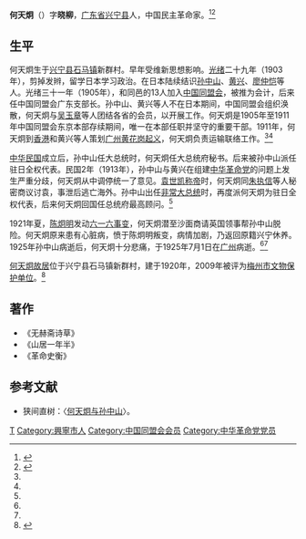 '''何天炯'''（{{bd|1877年||1925年|7月1日}}）字'''晓柳'''，[[广东省|广东省]][[兴宁县|兴宁县]]人，中国民主革命家。<ref name=zgxww>{{Cite web |url=http://www.chinanews.com/cul/2011/10-11/3380226.shtml |title=探访孙中山革命时期“财政部长”何天炯故居，中国新闻网，2011-10-11 |accessdate=2015-01-30 |archive-date=2016-03-05 |archive-url=https://web.archive.org/web/20160305042302/http://www.chinanews.com/cul/2011/10-11/3380226.shtml |dead-url=no }}</ref><ref name=xnrm>{{Cite web |url=http://www.xingning.gov.cn/content/detail/53f5c0840d1637ab487898ab.html |title=历代名人，兴宁市人民政府，2014-08-21 |access-date=2015-01-30 |archive-url=https://web.archive.org/web/20160304195549/http://xingning.gov.cn/content/detail/53f5c0840d1637ab487898ab.html |archive-date=2016-03-04 |dead-url=yes }}</ref>

==生平==
何天炯生于[[兴宁县|兴宁县]][[石马镇_(兴宁市)|石马镇]]新群村。早年受维新思想影响。[[光绪|光绪]]二十九年（1903年），剪掉发辫，留学日本学习政治。在日本陆续结识[[孙中山|孙中山]]、[[黄兴|黄兴]]、[[廖仲恺|廖仲恺]]等人。光绪三十一年（1905年），和同邑的13人加入[[中国同盟会|中国同盟会]]，被推为会计，后来任中国同盟会广东支部长。孙中山、黄兴等人不在日本期间，中国同盟会组织涣散，何天炯与[[吴玉章|吴玉章]]等人团结各省的会员，以开展工作。何天炯是1905年至1911年中国同盟会东京本部存续期间，唯一在本部任职并坚守的重要干部。1911年，何天炯到[[香港|香港]]和黄兴等人策划[[广州|广州]][[黄花岗起义|黄花岗起义]]，何天炯负责运输联络工作。<ref name=zgxww/><ref name=xnrm/>

[[中华民国|中华民国]]成立后，孙中山任大总统时，何天炯任大总统府秘书。后来被孙中山派任驻日全权代表。民国2年（1913年），孙中山与黄兴在组建[[中华革命党|中华革命党]]的问题上发生严重分歧，何天炯从中调停统一了意见。[[袁世凯称帝|袁世凯称帝]]时，何天炯同[[朱执信|朱执信]]等人秘密商议讨袁，事泄后逃亡海外。孙中山出任[[非常大总统|非常大总统]]时，再度派何天炯为驻日全权代表，后来何天炯回国任总统府最高顾问。<ref name=xnrm/>

1921年夏，[[陈炯明|陈炯明]]发动[[六一六事变|六一六事变]]，何天炯潜至沙面商请英国领事帮孙中山脱险。何天炯原来患有心脏病，愤于陈炯明叛变，病情加剧，乃返回原籍兴宁休养。1925年孙中山病逝后，何天炯十分悲痛，于1925年7月1日在[[广州|广州]]病逝。<ref name=zgxww/><ref name=xnrm/>

[[何天炯故居|何天炯故居]]位于兴宁县石马镇新群村，建于1920年，2009年被评为[[梅州市文物保护单位|梅州市文物保护单位]]。<ref>{{Cite web |url=http://travel.meizhou.cn/trvnews/1003/25/10032900160.html |title=何天炯故居，梅州网，于2015-01-30查阅 |access-date=2015-01-30 |archive-url=https://web.archive.org/web/20160305025524/http://travel.meizhou.cn/trvnews/1003/25/10032900160.html |archive-date=2016-03-05 |dead-url=yes }}</ref>

==著作==
*《无赫斋诗草》
*《山居一年半》
*《革命史衡》

==参考文献==
{{reflist}}
*狭间直树：〈[http://www.nssd.org/articles/article_read.aspx?id=1002097216 何天炯与孙中山]{{Wayback|url=http://www.nssd.org/articles/article_read.aspx?id=1002097216 |date=20180209184634 }}〉。
{{DEFAULTSORT:He何}}
[[Category:何姓|T]]
[[Category:興寧市人|Category:興寧市人]]
[[Category:中国同盟会会员|Category:中国同盟会会员]]
[[Category:中华革命党党员|Category:中华革命党党员]]
